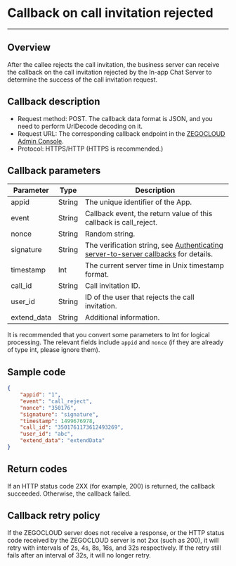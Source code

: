 
# Callback on call invitation rejected

- - -

## Overview

After the callee rejects the call invitation, the business server can receive the callback on the call invitation rejected by the In-app Chat Server to determine the success of the call invitation request.

## Callback description

- Request method: POST.
  <Note title="Note">
  The callback data format is JSON, and you need to perform UrlDecode decoding on it.
  </Note>
- Request URL: The corresponding callback endpoint in the [ZEGOCLOUD Admin Console](https://console.zegocloud.com). 
- Protocol: HTTPS/HTTP (HTTPS is recommended.)

## Callback parameters

| Parameter | Type | Description |
| -- | -- | -- |
| appid | String | The unique identifier of the App.|
| event | String | Callback event, the return value of this callback is call_reject. |
| nonce | String | Random string. |
| signature | String | The verification string, see [Authenticating server-to-server callbacks](./Authenticating%20server-to-server%20callbacks.mdx) for details.|
| timestamp | Int | The current server time in Unix timestamp format. |
| call_id | String | Call invitation ID. |
| user_id | String | ID of the user that rejects the call invitation. |
| extend_data | String | Additional information. |

<Note title="Note">

It is recommended that you convert some parameters to Int for logical processing. The relevant fields include `appid` and `nonce` (if they are already of type int, please ignore them).
</Note>

## Sample code

```json
{
    "appid": "1",
    "event": "call_reject",
    "nonce": "350176",
    "signature": "signature",
    "timestamp": 1499676978,
    "call_id": "3501761173612493269",
    "user_id": "abc",
    "extend_data": "extendData"
}
```

## Return codes

If an HTTP status code 2XX (for example, 200) is returned, the callback succeeded. Otherwise, the callback failed.

## Callback retry policy

If the ZEGOCLOUD server does not receive a response, or the HTTP status code received by the ZEGOCLOUD server is not 2xx (such as 200), it will retry with intervals of 2s, 4s, 8s, 16s, and 32s respectively. If the retry still fails after an interval of 32s, it will no longer retry.